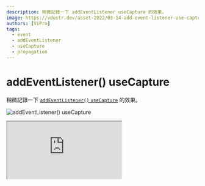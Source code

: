 ```yaml
---
description: 稍微記錄一下 addEventListener useCapture 的效果。
image: https://vdustr.dev/asset-2022/03-14-add-event-listener-use-capture/og.png
authors: [ViPro]
tags:
  - event
  - addEventListener
  - useCapture
  - propagation
---
```


# addEventListener() useCapture

稍微記錄一下 [`addEventListener()` `useCapture`](https://developer.mozilla.org/en-US/docs/Web/API/EventTarget/addEventListener#usecapture) 的效果。

![addEventListener() useCapture](https://vdustr.dev/asset-2022/03-14-add-event-listener-use-capture/og.png)

<!--truncate-->

<iframe
  src="https://codesandbox.io/embed/usecapture-8tdyr9?fontsize=14&hidenavigation=1&theme=dark"
  style={{
    width: "100%",
    height: "500px",
    border: 0,
    borderRadius: "4px",
    overflow: "hidden",
  }}
  title="useCapture"
  allow="accelerometer; ambient-light-sensor; camera; encrypted-media; geolocation; gyroscope; hid; microphone; midi; payment; usb; vr; xr-spatial-tracking"
  sandbox="allow-forms allow-modals allow-popups allow-presentation allow-same-origin allow-scripts"
/>

`useCapture` 為 `true` 的事件會先觸發，父層的 listener 較子層先觸發；結束了之後才會開始觸發 `useCapture` 為 `false` 的事件，子層的 listener 較父層先觸發。以上整串事件冒泡都可以透過 `event.stopPropagation()` 停止。

Reference: <https://developer.mozilla.org/en-US/docs/Web/API/EventTarget/addEventListener#usecapture>
